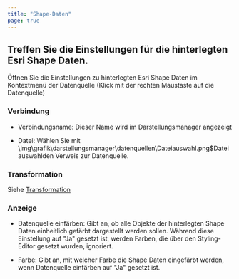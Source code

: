 ```yaml
---
title: "Shape-Daten"
page: true
---
```

## Treffen Sie die Einstellungen f&#252;r die hinterlegten Esri Shape Daten.

&#214;ffnen Sie die Einstellungen zu hinterlegten Esri Shape Daten im Kontextmen&#252; der Datenquelle (Klick mit der rechten Maustaste auf die Datenquelle)

###  Verbindung

- <Bold> Verbindungsname: </Bold>  Dieser Name wird im Darstellungsmanager angezeigt

- <Bold> Datei: </Bold>  W&#228;hlen Sie mit<Image>\img\grafik\darstellungsmanager\datenquellen\Dateiauswahl.png$Dateiauswahl</Image>den Verweis zur Datenquelle.




###  Transformation
Siehe [Transformation](../../darstellungsmanager/datenquellen/transformation)


###  Anzeige

- <Bold> Datenquelle einf&#228;rben: </Bold>  Gibt an, ob alle Objekte der hinterlegten Shape Daten einheitlich gef&#228;rbt dargestellt werden sollen. W&#228;hrend diese Einstellung auf &quot;Ja&quot; gesetzt ist, werden Farben, die &#252;ber den Styling-Editor gesetzt wurden, ignoriert.

- <Bold> Farbe: </Bold>  Gibt an, mit welcher Farbe die Shape Daten eingef&#228;rbt werden, wenn <Italic> Datenquelle einf&#228;rben </Italic>  auf &quot;Ja&quot; gesetzt ist.



